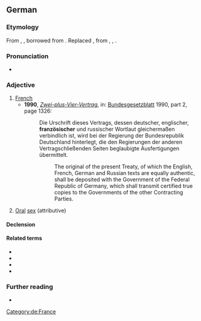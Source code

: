 {{also|Französisch}}
==German==

===Etymology===
From {{inh|de|gmh|franzoisisch}}, {{m|gmh|franzoisch}}, borrowed from {{bor|de|fro|françois|notext=1}} {{suffix|de||isch}}. Replaced {{cog|gmh|franzisch}}, from {{m|goh|francisc}}, {{m|goh|frenkisc}}, {{cog|goh|frenkisk}}.

===Pronunciation===
* {{IPA|/franˈtsøːzɪʃ/|lang=de}}

===Adjective===
{{de-adj|-}}

# [[French]]
#* '''1990''', ''[[s:de:Zwei-plus-Vier-Vertrag|Zwei-plus-Vier-Vertrag]]'', in: [[w:de:Bundesgesetzblatt (Deutschland)|Bundesgesetzblatt]] 1990, part 2, page 1326:
#*: Die Urschrift dieses Vertrags, dessen deutscher, englischer, '''französischer''' und russischer Wortlaut gleichermaßen verbindlich ist, wird bei der Regierung der Bundesrepublik Deutschland hinterlegt, die den Regierungen der anderen Vertragschließenden Seiten beglaubigte Ausfertigungen übermittelt.
#*:: The original of the present Treaty, of which the English, French, German and Russian texts are equally authentic, shall be deposited with the Government of the Federal Republic of Germany, which shall transmit certified true copies to the Governments of the other Contracting Parties.
# {{lb|de|colloquial}} [[oral|Oral]] [[sex]] (attributive)
#: {{ux|de|Er verwöhnte sie '''französisch'''|He pleasured her orally|inline=1}}

====Declension====
{{de-decl-adj-notcomp|französisch}}

====Related terms====
* {{l|de|Frankreich}}
* {{l|de|Franzmann}}
* {{l|de|Franzose}}
* {{l|de|Französin}}

===Further reading===
* {{R:Duden}}

[[Category:de:France]]